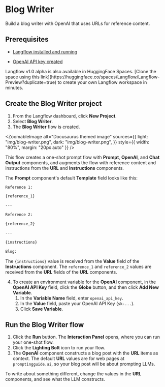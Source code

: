
# Blog Writer

Build a blog writer with OpenAI that uses URLs for reference content.

## Prerequisites

* [Langflow installed and running](../getting-started/install-langflow.mdx)

* [OpenAI API key created](https://platform.openai.com)

<Admonition type="info">
  Langflow v1.0 alpha is also available in HuggingFace Spaces. [Clone the space using this link](https://huggingface.co/spaces/Langflow/Langflow-Preview?duplicate=true) to create your own Langflow workspace in minutes.
</Admonition>

## Create the Blog Writer project

1. From the Langflow dashboard, click **New Project**.
2. Select **Blog Writer**.
3. The **Blog Writer** flow is created.

<ZoomableImage
  alt="Docusaurus themed image"
  sources={{
    light: "img/blog-writer.png",
    dark: "img/blog-writer.png",
  }}
  style={{ width: "80%", margin: "20px auto" }}
/>

This flow creates a one-shot prompt flow with **Prompt**, **OpenAI**, and **Chat Output** components, and augments the flow with reference content and instructions from the **URL** and **Instructions** components.

The **Prompt** component's default **Template** field looks like this:
```bash
Reference 1:

{reference_1}

---

Reference 2:

{reference_2}

---

{instructions}

Blog:

```

The `{instructions}` value is received from the **Value** field of the **Instructions** component.
The `reference_1` and `reference_2` values are received from the **URL** fields of the **URL** components.

4. To create an environment variable for the **OpenAI** component, in the **OpenAI API Key** field, click the **Globe** button, and then click **Add New Variable**.
    1. In the **Variable Name** field, enter `openai_api_key`.
    2. In the **Value** field, paste your OpenAI API Key (`sk-...`).
    3. Click **Save Variable**.

## Run the Blog Writer flow

1. Click the **Run** button.
The **Interaction Panel** opens, where you can run your one-shot flow.
2. Click the **Lighting Bolt** icon to run your flow.
3. The **OpenAI** component constructs a blog post with the **URL** items as context.
The default **URL** values are for web pages at `promptingguide.ai`, so your blog post will be about prompting LLMs.

To write about something different, change the values in the **URL** components, and see what the LLM constructs.
